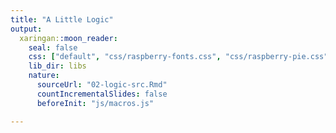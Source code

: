 ```yaml
---
title: "A Little Logic"
output:
  xaringan::moon_reader:
    seal: false
    css: ["default", "css/raspberry-fonts.css", "css/raspberry-pie.css"]
    lib_dir: libs
    nature:
      sourceUrl: "02-logic-src.Rmd"
      countIncrementalSlides: false
      beforeInit: "js/macros.js"

---
```

